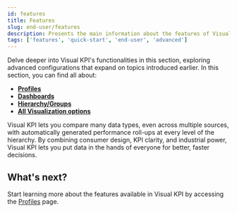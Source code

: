 ```yaml
---
id: features
title: Features
slug: end-user/features
description: Presents the main information about the features of Visual KPIs software for an end user.
tags: ['features', 'quick-start', 'end-user', 'advanced']
---
```


Delve deeper into Visual KPI's functionalities in this section, exploring advanced configurations that expand on topics introduced earlier. In this section, you can find all about:

- [**Profiles**](/docs/end-user/features/profiles)
- [**Dashboards**](/docs/end-user/features/dashboards)
- [**Hierarchy/Groups**](/docs/end-user/features/groups)
- [**All Visualization options**](/docs/end-user/features/visualizations/overview)

Visual KPI lets you compare many data types, even across multiple sources, with automatically generated performance roll-ups at every level of the hierarchy. By combining consumer design, KPI clarity, and industrial power, Visual KPI lets you put data in the hands of everyone for better, faster decisions.

## What's next?

Start learning more about the features available in Visual KPI by accessing the [Profiles](/docs/end-user/features/profiles) page.